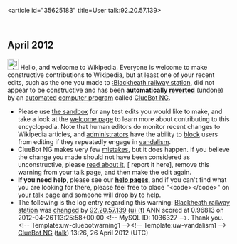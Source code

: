 <article id="35625183" title=User talk:92.20.57.139>
	<talkpage id="35625183" title="User talk:92.20.57.139">


== April 2012 ==
[[Image:Information.svg|left|25px|alt=|link=]] Hello, and welcome to Wikipedia. Everyone is welcome to make constructive contributions to Wikipedia, but at least one of your recent edits, such as the one you made to [[:Blackheath railway station]], did not appear to be constructive and has been '''automatically [[Help:Reverting|reverted]]''' (undone) by an [[automated]] [[computer program]] called [[User:ClueBot NG|ClueBot NG]]. 
* Please use [[Wikipedia:Sandbox|the sandbox]] for any test edits you would like to make, and take a look at the [[Wikipedia:Introduction|welcome page]] to learn more about contributing to this encyclopedia. Note that human editors do monitor recent changes to Wikipedia articles, and [[WP:ADMINS|administrators]] have the ability to [[WP:BLOCK|block]] users from editing if they repeatedly engage in [[WP:vandalism|vandalism]].
* ClueBot NG makes very few [[User:ClueBot NG#Information About False Positives|mistakes]], but it does happen. If you believe the change you made should not have been considered as unconstructive, please [[User:ClueBot NG#Information About False Positives|read about it]], [{{User:ClueBot NG/Warnings/FPReport|1036327}} report it here], remove this warning from your talk page, and then make the edit again.
*'''If you need help''', please see our '''[[Help:Contents|help pages]]''', and if you can't find what you are looking for there, please feel free to place &quot;&lt;code&gt;{{tl|helpme}}&lt;/code&gt;&quot; on [[Special:MyTalk|your talk page]] and someone will drop by to help.
* The following is the log entry regarding this warning: [[Blackheath railway station]] was [http://en.wikipedia.org/w/index.php?title=Blackheath+railway+station&amp;diff=489307550&amp;oldid=472528667 changed] by [[Special:Contributions/92.20.57.139|92.20.57.139]] [[User:92.20.57.139|(u)]] [[User talk:92.20.57.139|(t)]] ANN scored at 0.96813 on 2012-04-26T13:25:58+00:00 &lt;!-- MySQL ID: 1036327 --&gt;. Thank you. &lt;!-- Template:uw-cluebotwarning1 --&gt;&lt;!-- Template:uw-vandalism1 --&gt; [[User:ClueBot NG|ClueBot NG]] ([[User talk:ClueBot NG|talk]]) 13:26, 26 April 2012 (UTC)
	</talkpage>
</article>